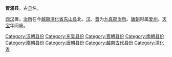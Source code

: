 '''胥浦县'''，古[[县|县]]名。

[[西汉|西汉]]置，[[治所|治所]]在今[[越南|越南]][[清化省|清化省]][[东山县_(越南)|东山县]]北。[[汉朝|汉]]、[[晋朝|晋]]为[[九真郡|九真郡]][[治所|治所]]。[[唐朝|唐朝]]时属[[爱州|爱州]]。[[天宝_(唐朝)|天宝]]年间废。

{{DEFAULTSORT:X}}
[[Category:汉朝县份|Category:汉朝县份]]
[[Category:东吴县份|Category:东吴县份]]
[[Category:晋朝县份|Category:晋朝县份]]
[[Category:南朝县份|Category:南朝县份]]
[[Category:隋朝县份|Category:隋朝县份]]
[[Category:唐朝县份|Category:唐朝县份]]
[[Category:越南古代县份|Category:越南古代县份]]
[[Category:清化省|Category:清化省]]